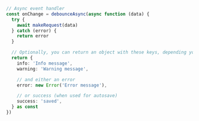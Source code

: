 ```ts
// Async event handler
const onChange = debounceAsync(async function (data) {
  try {
    await makeRequest(data)
  } catch (error) {
    return error
  }

  // Optionally, you can return an object with these keys, depending your needs
  return {
    info: 'Info message',
    warning: 'Warning message',

    // and either an error
    error: new Error('Error message'),

    // or success (when used for autosave)
    success: 'saved',
  } as const
})
```
